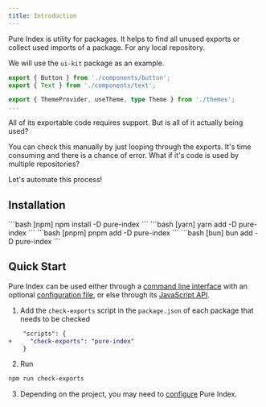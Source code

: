 ```yaml
---
title: Introduction
---
```



Pure Index is utility for packages. It helps to find all unused exports or collect used imports of a package. For any local repository.

We will use the `ui-kit` package as an example.

```ts title="ui-kit/index.ts"
export { Button } from './components/button';
export { Text } from './components/text';

export { ThemeProvider, useTheme, type Theme } from './themes';
...
```

All of its exportable code requires support. But is all of it actually being used?

You can check this manually by just looping through the exports. It's time consuming and there is a chance of error. What if it's code is used by multiple repositories?

Let's automate this process!

## Installation

<Tabs>
<TabItem label="npm">
  ```bash [npm]
    npm install -D pure-index
  ```
  </TabItem>
  <TabItem label="yarn">
  ```bash [yarn]
    yarn add -D pure-index
  ```
  </TabItem>
   <TabItem label="pnpm">
  ```bash [pnpm]
    pnpm add -D pure-index
  ```
  </TabItem>
  <TabItem label="bun">
  ```bash [bun]
    bun add -D pure-index
  ```
  </TabItem>
</Tabs>

## Quick Start

Pure Index can be used either through a [command line interface](/pure-index/intro/cli) with an optional [configuration file](/pure-index/reference/configuration), or else through its [JavaScript API](/pure-index/intro/js-api).

1. Add the `check-exports` script in the `package.json` of each package that needs to be checked

```diff
    "scripts": {
+     "check-exports": "pure-index"
    }
```

2. Run

```sh
npm run check-exports
```

3. Depending on the project, you may need to [configure](/pure-index/reference/configuration) Pure Index.
